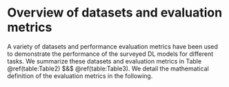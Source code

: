 
# Overview of datasets and evaluation metrics {#ch-4}

A variety of datasets and performance evaluation metrics have been used to demonstrate the performance of the surveyed DL models for different tasks. We summarize these datasets and evaluation metrics in Table \@ref(table:Table2) $&$ \@ref(table:Table3). We detail the mathematical definition of the evaluation metrics in the following. 

